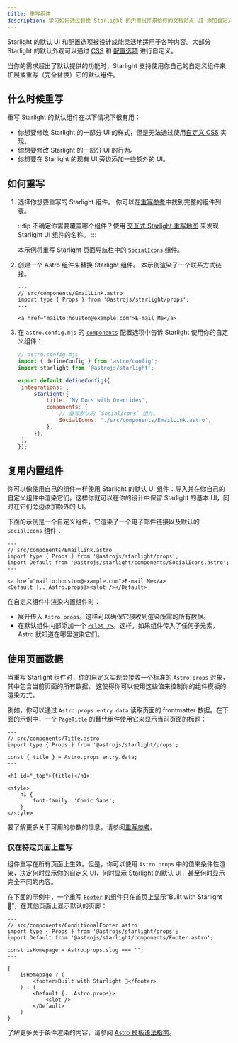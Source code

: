 ```yaml
---
title: 重写组件
description: 学习如何通过替换 Starlight 的内置组件来给你的文档站点 UI 添加自定义元素。
---
```



Starlight 的默认 UI 和配置选项被设计成能灵活地适用于各种内容。大部分 Starlight 的默认外观可以通过 [CSS](/zh-cn/guides/css-and-tailwind/) 和 [配置选项](/zh-cn/guides/customization/) 进行自定义。

当你的需求超出了默认提供的功能时，Starlight 支持使用你自己的自定义组件来扩展或重写（完全替换）它的默认组件。

## 什么时候重写

重写 Starlight 的默认组件在以下情况下很有用：

- 你想要修改 Starlight 的一部分 UI 的样式，但是无法通过使用[自定义 CSS](/zh-cn/guides/css-and-tailwind/) 实现。
- 你想要修改 Starlight 的一部分 UI 的行为。
- 你想要在 Starlight 的现有 UI 旁边添加一些额外的 UI。

## 如何重写

<Steps>

1. 选择你想要重写的 Starlight 组件。
   你可以在[重写参考](/zh-cn/reference/overrides/)中找到完整的组件列表。

	 :::tip
	 不确定你需要覆盖哪个组件？使用 [交互式 Starlight 重写地图](https://starlight-overrides-map.netlify.app/) 来发现 Starlight UI 组件的名称。
	 :::

   本示例将重写 Starlight 页面导航栏中的 [`SocialIcons`](/zh-cn/reference/overrides/#socialicons) 组件。

2. 创建一个 Astro 组件来替换 Starlight 组件。
   本示例渲染了一个联系方式链接。

   ```astro
   ---
   // src/components/EmailLink.astro
   import type { Props } from '@astrojs/starlight/props';
   ---

   <a href="mailto:houston@example.com">E-mail Me</a>
   ```

3. 在 `astro.config.mjs` 的 [`components`](/zh-cn/reference/configuration/#components) 配置选项中告诉 Starlight 使用你的自定义组件：

   ```js {9-12}
   // astro.config.mjs
   import { defineConfig } from 'astro/config';
   import starlight from '@astrojs/starlight';

   export default defineConfig({
   	integrations: [
   		starlight({
   			title: 'My Docs with Overrides',
   			components: {
   				// 重写默认的 `SocialIcons` 组件。
   				SocialIcons: './src/components/EmailLink.astro',
   			},
   		}),
   	],
   });
   ```

</Steps>

## 复用内置组件

你可以像使用自己的组件一样使用 Starlight 的默认 UI 组件：导入并在你自己的自定义组件中渲染它们。这样你就可以在你的设计中保留 Starlight 的基本 UI，同时在它们旁边添加额外的 UI。

下面的示例是一个自定义组件，它渲染了一个电子邮件链接以及默认的 `SocialIcons` 组件：

```astro {4,8}
---
// src/components/EmailLink.astro
import type { Props } from '@astrojs/starlight/props';
import Default from '@astrojs/starlight/components/SocialIcons.astro';
---

<a href="mailto:houston@example.com">E-mail Me</a>
<Default {...Astro.props}><slot /></Default>
```

在自定义组件中渲染内置组件时：

- 展开传入 `Astro.props`。这样可以确保它接收到渲染所需的所有数据。
- 在默认组件内部添加一个 [`<slot />`](https://docs.astro.build/zh-cn/core-concepts/astro-components/#插槽)。这样，如果组件传入了任何子元素，Astro 就知道在哪里渲染它们。

## 使用页面数据

当重写 Starlight 组件时，你的自定义实现会接收一个标准的 `Astro.props` 对象，其中包含当前页面的所有数据。
这使得你可以使用这些值来控制你的组件模板的渲染方式。

例如，你可以通过 `Astro.props.entry.data` 读取页面的 frontmatter 数据。在下面的示例中，一个 [`PageTitle`](/zh-cn/reference/overrides/#pagetitle) 的替代组件使用它来显示当前页面的标题：

```astro {5} "{title}"
---
// src/components/Title.astro
import type { Props } from '@astrojs/starlight/props';

const { title } = Astro.props.entry.data;
---

<h1 id="_top">{title}</h1>

<style>
	h1 {
		font-family: 'Comic Sans';
	}
</style>
```

要了解更多关于可用的参数的信息，请参阅[重写参考](/zh-cn/reference/overrides/#组件参数)。

### 仅在特定页面上重写

组件重写在所有页面上生效。但是，你可以使用 `Astro.props` 中的值来条件性渲染，决定何时显示你的自定义 UI，何时显示 Starlight 的默认 UI，甚至何时显示完全不同的内容。

在下面的示例中，一个重写 [`Footer`](/zh-cn/reference/overrides/#footer) 的组件只在首页上显示“Built with Starlight 🌟”，在其他页面上显示默认的页脚：

```astro
---
// src/components/ConditionalFooter.astro
import type { Props } from '@astrojs/starlight/props';
import Default from '@astrojs/starlight/components/Footer.astro';

const isHomepage = Astro.props.slug === '';
---

{
	isHomepage ? (
		<footer>Built with Starlight 🌟</footer>
	) : (
		<Default {...Astro.props}>
			<slot />
		</Default>
	)
}
```

了解更多关于条件渲染的内容，请参阅 [Astro 模板语法指南](https://docs.astro.build/zh-cn/core-concepts/astro-syntax/#动态-html)。
